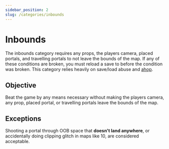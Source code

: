 ```yaml
---
sidebar_position: 2
slug: /categories/inbounds
---
```


# Inbounds

The inbounds category requires any props, the players camera, placed portals, and travelling portals to not leave the bounds
of the map. If any of these conditions are broken, you must reload a save to before the condition was broken. This category
relies heavily on save/load abuse and [ahop](/intro/tricks/movement/ahop).

## Objective

Beat the game by any means necessary without making the players camera, any prop, placed portal, or travelling portals
leave the bounds of the map.

## Exceptions

Shooting a portal through OOB space that __doesn't land anywhere__, or accidentally doing clipping glitch in maps like 10,
are considered acceptable.